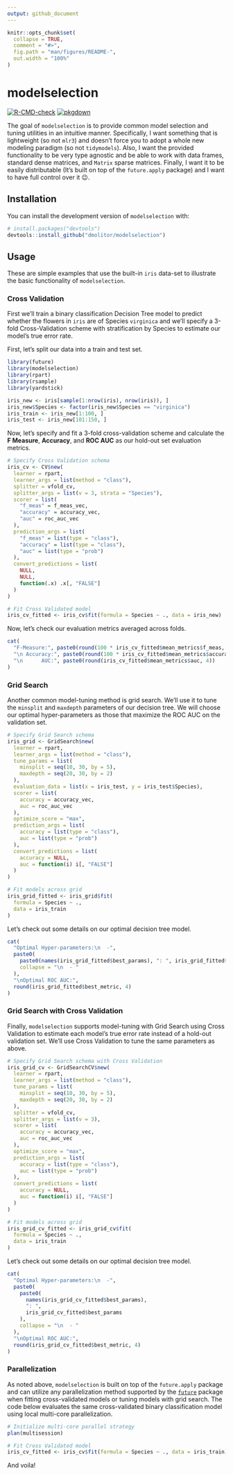 ```yaml
---
output: github_document
---
```


<!-- README.md is generated from README.Rmd. Please edit that file -->

```r
knitr::opts_chunk$set(
  collapse = TRUE,
  comment = "#>",
  fig.path = "man/figures/README-",
  out.width = "100%"
)
```

# modelselection

<!-- badges: start -->
[![R-CMD-check](https://github.com/dmolitor/modelselection/workflows/R-CMD-check/badge.svg)](https://github.com/dmolitor/modelselection/actions)
[![pkgdown](https://github.com/dmolitor/modelselection/workflows/pkgdown/badge.svg)](https://github.com/dmolitor/modelselection/actions)
<!-- badges: end -->

The goal of `modelselection` is to provide common model selection and tuning utilities in an intuitive manner. Specifically, I want something that is lightweight (so not `mlr3`) and doesn't force you to adopt a whole new modeling paradigm (so not `tidymodels`). Also, I want the provided functionality to be very type agnostic and be able to work with data frames, standard dense matrices, and `Matrix` sparse matrices. Finally, I want it to be easily distributable (It's built on top of the `future.apply` package) and I want to have full control over it 😉.

## Installation

You can install the development version of `modelselection` with:

``` r
# install.packages("devtools")
devtools::install_github("dmolitor/modelselection")
```

## Usage

These are simple examples that use the built-in `iris` data-set to illustrate the basic functionality of `modelselection`. 

### Cross Validation

First we'll train a binary classification Decision Tree model to predict whether the flowers in `iris` are of Species `virginica` and we'll specify a 3-fold Cross-Validation scheme with stratification by Species to estimate our model's true error rate.

First, let's split our data into a train and test set.
```r
library(future)
library(modelselection)
library(rpart)
library(rsample)
library(yardstick)

iris_new <- iris[sample(1:nrow(iris), nrow(iris)), ]
iris_new$Species <- factor(iris_new$Species == "virginica")
iris_train <- iris_new[1:100, ]
iris_test <- iris_new[101:150, ]
```

Now, let's specify and fit a 3-fold cross-validation scheme and calculate the **F Measure**, **Accuracy**, and **ROC AUC** as our hold-out set evaluation metrics.

```r
# Specify Cross Validation schema
iris_cv <- CV$new(
  learner = rpart,
  learner_args = list(method = "class"),
  splitter = vfold_cv, 
  splitter_args = list(v = 3, strata = "Species"),
  scorer = list(
    "f_meas" = f_meas_vec,
    "accuracy" = accuracy_vec,
    "auc" = roc_auc_vec
  ), 
  prediction_args = list(
    "f_meas" = list(type = "class"),
    "accuracy" = list(type = "class"), 
    "auc" = list(type = "prob")
  ),
  convert_predictions = list(
    NULL,
    NULL,
    function(.x) .x[, "FALSE"]
  )
)

# Fit Cross Validated model
iris_cv_fitted <- iris_cv$fit(formula = Species ~ ., data = iris_new)
```

Now, let's check our evaluation metrics averaged across folds.
```r
cat(
  "F-Measure:", paste0(round(100 * iris_cv_fitted$mean_metrics$f_meas, 2), "%"),
  "\n Accuracy:", paste0(round(100 * iris_cv_fitted$mean_metrics$accuracy, 2), "%"),
  "\n      AUC:", paste0(round(iris_cv_fitted$mean_metrics$auc, 4))
)
```

### Grid Search

Another common model-tuning method is grid search. We'll use it to tune the `minsplit` and `maxdepth` parameters of our decision tree. We will choose our optimal hyper-parameters as those that maximize the ROC AUC on the validation set.
```r
# Specify Grid Search schema
iris_grid <- GridSearch$new(
  learner = rpart,
  learner_args = list(method = "class"),
  tune_params = list(
    minsplit = seq(10, 30, by = 5),
    maxdepth = seq(20, 30, by = 2)
  ),
  evaluation_data = list(x = iris_test, y = iris_test$Species),
  scorer = list(
    accuracy = accuracy_vec,
    auc = roc_auc_vec
  ),
  optimize_score = "max",
  prediction_args = list(
    accuracy = list(type = "class"),
    auc = list(type = "prob")
  ),
  convert_predictions = list(
    accuracy = NULL,
    auc = function(i) i[, "FALSE"]
  )
)

# Fit models across grid
iris_grid_fitted <- iris_grid$fit(
  formula = Species ~ .,
  data = iris_train
)
```

Let's check out some details on our optimal decision tree model.
```r
cat(
  "Optimal Hyper-parameters:\n  -",
  paste0(
    paste0(names(iris_grid_fitted$best_params), ": ", iris_grid_fitted$best_params),
    collapse = "\n  - "
  ),
  "\nOptimal ROC AUC:", 
  round(iris_grid_fitted$best_metric, 4)
)
```

### Grid Search with Cross Validation

Finally, `modelselection` supports model-tuning with Grid Search using Cross Validation to estimate each model's true error rate instead of a hold-out validation set. We'll use Cross Validation to tune the same parameters as above.
```r
# Specify Grid Search schema with Cross Validation
iris_grid_cv <- GridSearchCV$new(
  learner = rpart,
  learner_args = list(method = "class"),
  tune_params = list(
    minsplit = seq(10, 30, by = 5),
    maxdepth = seq(20, 30, by = 2)
  ),
  splitter = vfold_cv,
  splitter_args = list(v = 3),
  scorer = list(
    accuracy = accuracy_vec,
    auc = roc_auc_vec
  ),
  optimize_score = "max",
  prediction_args = list(
    accuracy = list(type = "class"),
    auc = list(type = "prob")
  ),
  convert_predictions = list(
    accuracy = NULL,
    auc = function(i) i[, "FALSE"]
  )
)

# Fit models across grid
iris_grid_cv_fitted <- iris_grid_cv$fit(
  formula = Species ~ .,
  data = iris_train
)
```

Let's check out some details on our optimal decision tree model.
```r
cat(
  "Optimal Hyper-parameters:\n  -",
  paste0(
    paste0(
      names(iris_grid_cv_fitted$best_params), 
      ": ", 
      iris_grid_cv_fitted$best_params
    ),
    collapse = "\n  - "
  ),
  "\nOptimal ROC AUC:", 
  round(iris_grid_cv_fitted$best_metric, 4)
)
```

### Parallelization

As noted above, `modelselection` is built on top of the `future.apply` package and can utilize any parallelization method supported by the [`future`](https://future.futureverse.org/) package when fitting cross-validated models or tuning models with grid search. The code below evaluates the same cross-validated binary classification model using local multi-core parallelization.
```r
# Initialize multi-core parallel strategy
plan(multisession)

# Fit Cross Validated model
iris_cv_fitted <- iris_cv$fit(formula = Species ~ ., data = iris_train)
```

And voila!
